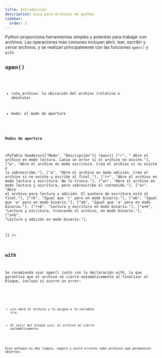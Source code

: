 ```yaml
---
title: Introducción
description: Guía para Archivos en python
sidebar:
  order: 1
---
```



Python proporciona herramientas simples y potentes para trabajar con archivos. Las operaciones más comunes incluyen abrir, leer, escribir y cerrar archivos, y se realizan principalmente con las funciones `open()` y `with`.

## `open()`

<Code 
code="
open(ruta_archivo, modo)
" 
lang="py" 
title="open.py" 
mark="highlights" 
frame="auto" />

- ruta_archivo: la ubicación del archivo (relativa o absoluta).

- modo: el modo de apertura 

#### Modos de apertura


<PyTable 
  headers={["Modo", "Descripción"]}
  rows={[
    ["r", "	Abre el archivo en modo lectura. Lanza un error si el archivo no existe."],
    ["w", "Abre el archivo en modo escritura. Crea el archivo si no existe o lo sobrescribe."],
    ["a", "Abre el archivo en modo adición. Crea el archivo si no existe y escribe al final."],
    ["r+", "Abre el archivo en modo lectura y escritura. No lo trunca."],
    ["w+", "Abre el archivo en modo lectura y escritura, pero sobrescribe el contenido."],
    ["a+", "Abre el archivo para lectura y adición. El puntero de escritura está al final."],
    ["rb", "Igual que 'r' pero en modo binario."],
    ["wb", "Igual que 'w' pero en modo binario."],
    ["ab", "Igual que 'a' pero en modo binario."],
    ["r+b", "Lectura y escritura en modo binario."],
    ["w+b", "Lectura y escritura, truncando el archivo, en modo binario."],
    ["a+b", "Lectura y adición en modo binario."],
  
  ]}
/>


## `with`

Se recomienda usar open() junto con la declaración with, lo que garantiza que el archivo se cierre automáticamente al finalizar el bloque, incluso si ocurre un error:

<Code 
code="
with open('archivo.txt', 'r') as file:
&nbsp;&nbsp;&nbsp;&nbsp;contenido = file.read()
" 
lang="py" 
title="with.py" 
mark="highlights" 
frame="auto" />

- `with` abre el archivo y lo asigna a la variable `file`.

- Al salir del bloque `with`, el archivo se cierra automáticamente.

<Aside type="note">
Este enfoque es más limpio, seguro y evita errores como archivos que permanecen abiertos.
</Aside>